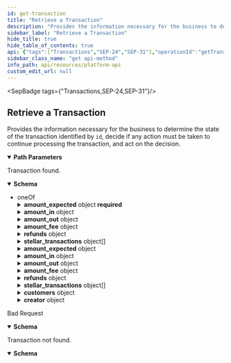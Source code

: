 ```yaml
---
id: get-transaction
title: "Retrieve a Transaction"
description: "Provides the information necessary for the business to determine the state of the transaction identified by `id`, decide if any action must be taken to continue processing the transaction, and act on the decision."
sidebar_label: "Retrieve a Transaction"
hide_title: true
hide_table_of_contents: true
api: {"tags":["Transactions","SEP-24","SEP-31"],"operationId":"getTransaction","description":"Provides the information necessary for the business to determine the state of the transaction identified by `id`, decide if any action must be taken to continue processing the transaction, and act on the decision.","parameters":[{"in":"path","name":"id","required":true,"schema":{"type":"string"}}],"responses":{"200":{"description":"Transaction found.","content":{"application/json":{"schema":{"oneOf":[{"type":"object","required":["id","sep","kind","status","amount_expected","destination_account","started_at"],"properties":{"id":{"type":"string"},"sep":{"type":"string","enum":["24"]},"kind":{"type":"string","enum":["deposit","withdrawal"]},"status":{"type":"string","description":"Possible status value for SEP-24 transactions","enum":["incomplete","completed","refunded","expired","error","pending_stellar","pending_external","pending_user_transfer_start","pending_user_transfer_complete","pending_anchor","pending_trust","pending_user","no_market","too_small","too_large"],"title":"StatusSEP24"},"amount_expected":{"type":"object","required":["amount","asset"],"properties":{"amount":{"type":"string"},"asset":{"type":"string"}},"title":"Amount"},"amount_in":{"type":"object","required":["amount","asset"],"properties":{"amount":{"type":"string"},"asset":{"type":"string"}},"title":"Amount"},"amount_out":{"type":"object","required":["amount","asset"],"properties":{"amount":{"type":"string"},"asset":{"type":"string"}},"title":"Amount"},"amount_fee":{"type":"object","required":["amount","asset"],"properties":{"amount":{"type":"string"},"asset":{"type":"string"}},"title":"Amount"},"started_at":{"type":"string","format":"date-time"},"updated_at":{"type":"string","format":"date-time"},"completed_at":{"type":"string","format":"date-time"},"transfer_received_at":{"type":"string","format":"date-time"},"message":{"type":"string"},"refunds":{"type":"object","properties":{"amount_refunded":{"type":"object","required":["amount","asset"],"properties":{"amount":{"type":"string"},"asset":{"type":"string"}},"title":"Amount"},"amount_fee":{"type":"object","required":["amount","asset"],"properties":{"amount":{"type":"string"},"asset":{"type":"string"}},"title":"Amount"},"payments":{"type":"array","items":{"type":"object","properties":{"id":{"type":"string"},"id_type":{"type":"string","enum":["stellar","external"]},"amount":{"type":"object","required":["amount","asset"],"properties":{"amount":{"type":"string"},"asset":{"type":"string"}},"title":"Amount"},"fee":{"type":"object","required":["amount","asset"],"properties":{"amount":{"type":"string"},"asset":{"type":"string"}},"title":"Amount"},"requested_at":{"type":"string","format":"date-time"},"refunded_at":{"type":"string","format":"date-time"}}}}},"title":"Refunds"},"stellar_transactions":{"type":"array","items":{"type":"object","required":["id","created_at","envelope","payments"],"properties":{"id":{"type":"string","description":"The ID of the transaction in the Stellar network."},"memo":{"type":"string","description":"The memo of the transaction in the Stellar network."},"memo_type":{"type":"string","description":"The memo type of the transaction in the Stellar network. Should be present if memo is not null.","enum":["text","hash","id"]},"created_at":{"type":"string","format":"date-time","description":"The time the transaction was registered in the Stellar network."},"envelope":{"type":"string","description":"The transaction envelope, containing all the transaction information."},"payments":{"type":"array","items":{"type":"object","required":["id","payment_type","source_account","destination_account","amount"],"properties":{"id":{"type":"string","description":"The ID of the payment in the Stellar Network."},"payment_type":{"type":"string","description":"The type of payment in the Stellar Network.","enum":["payment","path_payment"],"default":"payment"},"source_account":{"type":"string","description":"The account being debited in the Stellar Network."},"destination_account":{"type":"string","description":"The account being credited in the Stellar Network."},"amount":{"type":"object","required":["amount","asset"],"properties":{"amount":{"type":"string"},"asset":{"type":"string"}},"title":"Amount"}}}}},"title":"StellarTransaction"}},"source_account":{"type":"string"},"destination_account":{"type":"string"},"external_transaction_id":{"type":"string"},"memo":{"type":"string"},"memo_type":{"type":"string","description":"The memo type of the transaction in the Stellar network. Should be present if memo is not null.","enum":["text id hash"],"title":"MemoType"}},"title":"TransactionSEP24"},{"type":"object","required":["id","sep","kind","status","started_at"],"properties":{"id":{"type":"string"},"sep":{"type":"string","enum":["31"]},"kind":{"type":"string","enum":["receive"]},"status":{"type":"string","description":"Possible status value for SEP-31 transactions","enum":["incomplete","completed","refunded","expired","error","pending_stellar","pending_external","pending_sender","pending_receiver","pending_transaction_info_update","pending_customer_info_update"],"title":"StatusSEP31"},"amount_expected":{"type":"object","required":["amount","asset"],"properties":{"amount":{"type":"string"},"asset":{"type":"string"}},"title":"Amount"},"amount_in":{"type":"object","required":["amount","asset"],"properties":{"amount":{"type":"string"},"asset":{"type":"string"}},"title":"Amount"},"amount_out":{"type":"object","required":["amount","asset"],"properties":{"amount":{"type":"string"},"asset":{"type":"string"}},"title":"Amount"},"amount_fee":{"type":"object","required":["amount","asset"],"properties":{"amount":{"type":"string"},"asset":{"type":"string"}},"title":"Amount"},"quote_id":{"type":"string"},"started_at":{"type":"string","format":"date-time"},"updated_at":{"type":"string","format":"date-time"},"completed_at":{"type":"string","format":"date-time"},"transfer_received_at":{"type":"string","format":"date-time"},"message":{"type":"string"},"refunds":{"type":"object","properties":{"amount_refunded":{"type":"object","required":["amount","asset"],"properties":{"amount":{"type":"string"},"asset":{"type":"string"}},"title":"Amount"},"amount_fee":{"type":"object","required":["amount","asset"],"properties":{"amount":{"type":"string"},"asset":{"type":"string"}},"title":"Amount"},"payments":{"type":"array","items":{"type":"object","properties":{"id":{"type":"string"},"id_type":{"type":"string","enum":["stellar","external"]},"amount":{"type":"object","required":["amount","asset"],"properties":{"amount":{"type":"string"},"asset":{"type":"string"}},"title":"Amount"},"fee":{"type":"object","required":["amount","asset"],"properties":{"amount":{"type":"string"},"asset":{"type":"string"}},"title":"Amount"},"requested_at":{"type":"string","format":"date-time"},"refunded_at":{"type":"string","format":"date-time"}}}}},"title":"Refunds"},"stellar_transactions":{"type":"array","items":{"type":"object","required":["id","created_at","envelope","payments"],"properties":{"id":{"type":"string","description":"The ID of the transaction in the Stellar network."},"memo":{"type":"string","description":"The memo of the transaction in the Stellar network."},"memo_type":{"type":"string","description":"The memo type of the transaction in the Stellar network. Should be present if memo is not null.","enum":["text","hash","id"]},"created_at":{"type":"string","format":"date-time","description":"The time the transaction was registered in the Stellar network."},"envelope":{"type":"string","description":"The transaction envelope, containing all the transaction information."},"payments":{"type":"array","items":{"type":"object","required":["id","payment_type","source_account","destination_account","amount"],"properties":{"id":{"type":"string","description":"The ID of the payment in the Stellar Network."},"payment_type":{"type":"string","description":"The type of payment in the Stellar Network.","enum":["payment","path_payment"],"default":"payment"},"source_account":{"type":"string","description":"The account being debited in the Stellar Network."},"destination_account":{"type":"string","description":"The account being credited in the Stellar Network."},"amount":{"type":"object","required":["amount","asset"],"properties":{"amount":{"type":"string"},"asset":{"type":"string"}},"title":"Amount"}}}}},"title":"StellarTransaction"}},"external_transaction_id":{"type":"string"},"customers":{"type":"object","description":"The Identification info of the sending and receiving customers. If they were created through [SEP-12](https://stellar.org/protocol/sep-12),\nthis object should contain the SEP-12 customer `id`. Otherwise, the `account` address of the customer.\n","properties":{"sender":{"type":"object","description":"StellarId's are objects that identify end-users and SEP-31 Sending Anchors, but not SEP-31 Receiving Anchors.\n\nFor a SEP-12 customer, the `id` field should be sufficient to fully identify the customer in the business' Backend.\n\nFor a SEP-31 Sending Anchor, the `account` field should be used.\n","properties":{"id":{"type":"string","description":"The `id` of the customer registered through SEP-12."},"account":{"type":"string","description":"Either the Stellar account or Muxed account address of the on-chain entity."}},"title":"StellarId"},"receiver":{"type":"object","description":"StellarId's are objects that identify end-users and SEP-31 Sending Anchors, but not SEP-31 Receiving Anchors.\n\nFor a SEP-12 customer, the `id` field should be sufficient to fully identify the customer in the business' Backend.\n\nFor a SEP-31 Sending Anchor, the `account` field should be used.\n","properties":{"id":{"type":"string","description":"The `id` of the customer registered through SEP-12."},"account":{"type":"string","description":"Either the Stellar account or Muxed account address of the on-chain entity."}},"title":"StellarId"}}},"creator":{"type":"object","description":"StellarId's are objects that identify end-users and SEP-31 Sending Anchors, but not SEP-31 Receiving Anchors.\n\nFor a SEP-12 customer, the `id` field should be sufficient to fully identify the customer in the business' Backend.\n\nFor a SEP-31 Sending Anchor, the `account` field should be used.\n","properties":{"id":{"type":"string","description":"The `id` of the customer registered through SEP-12."},"account":{"type":"string","description":"Either the Stellar account or Muxed account address of the on-chain entity."}},"title":"StellarId"}},"title":"TransactionSEP31"}]}}}},"400":{"description":"Bad Request","content":{"application/json":{"schema":{"type":"object","properties":{"error":{"type":"string"},"id":{"type":"string"}},"required":["error"],"title":"Error"}}}},"404":{"description":"Transaction not found.","content":{"application/json":{"schema":{"type":"object","properties":{"error":{"type":"string"},"id":{"type":"string"}},"required":["error"],"title":"Error"}}}}},"method":"get","path":"/transactions/{id}","info":{"version":"2.0.0","title":"Platform API"},"postman":{"name":"Retrieve a Transaction","description":{"content":"Provides the information necessary for the business to determine the state of the transaction identified by `id`, decide if any action must be taken to continue processing the transaction, and act on the decision.","type":"text/plain"},"url":{"path":["transactions",":id"],"host":["{{baseUrl}}"],"query":[],"variable":[{"disabled":false,"description":{"content":"(Required) ","type":"text/plain"},"type":"any","value":"","key":"id"}]},"header":[{"key":"Accept","value":"application/json"}],"method":"GET"}}
sidebar_class_name: "get api-method"
info_path: api/resources/platform-api
custom_edit_url: null
---
```



<SepBadge tags={"Transactions,SEP-24,SEP-31"}/>


## Retrieve a Transaction



Provides the information necessary for the business to determine the state of the transaction identified by `id`, decide if any action must be taken to continue processing the transaction, and act on the decision.

<details style={{"marginBottom":"1rem"}} data-collapsed={false} open={true}><summary style={{}}><strong>Path Parameters</strong></summary><div><ul><ParamsItem className={"paramsItem"} param={{"in":"path","name":"id","required":true,"schema":{"type":"string"}}}></ParamsItem></ul></div></details><div><ApiTabs><TabItem label={"200"} value={"200"}><div>

Transaction found.

</div><div><MimeTabs schemaType={"response"}><TabItem label={"application/json"} value={"application/json"}><SchemaTabs><TabItem label={"Schema"} value={"Schema"}><details style={{}} data-collapsed={false} open={true}><summary style={{"textAlign":"left"}}><strong>Schema</strong></summary><div style={{"textAlign":"left","marginLeft":"1rem"}}></div><ul style={{"marginLeft":"1rem"}}><li><span className={"badge badge--info"}>oneOf</span><SchemaTabs><TabItem label={"TransactionSEP24"} value={"0-item-properties"}><SchemaItem collapsible={false} name={"id"} required={true} schemaName={"string"} qualifierMessage={undefined} schema={{"type":"string"}}></SchemaItem><SchemaItem collapsible={false} name={"sep"} required={true} schemaName={"string"} qualifierMessage={"**Possible values:** [`24`]"} schema={{"type":"string","enum":["24"]}}></SchemaItem><SchemaItem collapsible={false} name={"kind"} required={true} schemaName={"string"} qualifierMessage={"**Possible values:** [`deposit`, `withdrawal`]"} schema={{"type":"string","enum":["deposit","withdrawal"]}}></SchemaItem><SchemaItem collapsible={false} name={"status"} required={true} schemaName={"StatusSEP24"} qualifierMessage={"**Possible values:** [`incomplete`, `completed`, `refunded`, `expired`, `error`, `pending_stellar`, `pending_external`, `pending_user_transfer_start`, `pending_user_transfer_complete`, `pending_anchor`, `pending_trust`, `pending_user`, `no_market`, `too_small`, `too_large`]"} schema={{"type":"string","description":"Possible status value for SEP-24 transactions","enum":["incomplete","completed","refunded","expired","error","pending_stellar","pending_external","pending_user_transfer_start","pending_user_transfer_complete","pending_anchor","pending_trust","pending_user","no_market","too_small","too_large"],"title":"StatusSEP24"}}></SchemaItem><SchemaItem collapsible={true} className={"schemaItem"}><details style={{}}><summary style={{}}><strong>amount_expected</strong><span style={{"opacity":"0.6"}}> object</span><strong style={{"fontSize":"var(--ifm-code-font-size)","color":"var(--openapi-required)"}}> required</strong></summary><div style={{"marginLeft":"1rem"}}><SchemaItem collapsible={false} name={"amount"} required={true} schemaName={"string"} qualifierMessage={undefined} schema={{"type":"string"}}></SchemaItem><SchemaItem collapsible={false} name={"asset"} required={true} schemaName={"string"} qualifierMessage={undefined} schema={{"type":"string"}}></SchemaItem></div></details></SchemaItem><SchemaItem collapsible={true} className={"schemaItem"}><details style={{}}><summary style={{}}><strong>amount_in</strong><span style={{"opacity":"0.6"}}> object</span></summary><div style={{"marginLeft":"1rem"}}><SchemaItem collapsible={false} name={"amount"} required={true} schemaName={"string"} qualifierMessage={undefined} schema={{"type":"string"}}></SchemaItem><SchemaItem collapsible={false} name={"asset"} required={true} schemaName={"string"} qualifierMessage={undefined} schema={{"type":"string"}}></SchemaItem></div></details></SchemaItem><SchemaItem collapsible={true} className={"schemaItem"}><details style={{}}><summary style={{}}><strong>amount_out</strong><span style={{"opacity":"0.6"}}> object</span></summary><div style={{"marginLeft":"1rem"}}><SchemaItem collapsible={false} name={"amount"} required={true} schemaName={"string"} qualifierMessage={undefined} schema={{"type":"string"}}></SchemaItem><SchemaItem collapsible={false} name={"asset"} required={true} schemaName={"string"} qualifierMessage={undefined} schema={{"type":"string"}}></SchemaItem></div></details></SchemaItem><SchemaItem collapsible={true} className={"schemaItem"}><details style={{}}><summary style={{}}><strong>amount_fee</strong><span style={{"opacity":"0.6"}}> object</span></summary><div style={{"marginLeft":"1rem"}}><SchemaItem collapsible={false} name={"amount"} required={true} schemaName={"string"} qualifierMessage={undefined} schema={{"type":"string"}}></SchemaItem><SchemaItem collapsible={false} name={"asset"} required={true} schemaName={"string"} qualifierMessage={undefined} schema={{"type":"string"}}></SchemaItem></div></details></SchemaItem><SchemaItem collapsible={false} name={"started_at"} required={true} schemaName={"date-time"} qualifierMessage={undefined} schema={{"type":"string","format":"date-time"}}></SchemaItem><SchemaItem collapsible={false} name={"updated_at"} required={false} schemaName={"date-time"} qualifierMessage={undefined} schema={{"type":"string","format":"date-time"}}></SchemaItem><SchemaItem collapsible={false} name={"completed_at"} required={false} schemaName={"date-time"} qualifierMessage={undefined} schema={{"type":"string","format":"date-time"}}></SchemaItem><SchemaItem collapsible={false} name={"transfer_received_at"} required={false} schemaName={"date-time"} qualifierMessage={undefined} schema={{"type":"string","format":"date-time"}}></SchemaItem><SchemaItem collapsible={false} name={"message"} required={false} schemaName={"string"} qualifierMessage={undefined} schema={{"type":"string"}}></SchemaItem><SchemaItem collapsible={true} className={"schemaItem"}><details style={{}}><summary style={{}}><strong>refunds</strong><span style={{"opacity":"0.6"}}> object</span></summary><div style={{"marginLeft":"1rem"}}><SchemaItem collapsible={true} className={"schemaItem"}><details style={{}}><summary style={{}}><strong>amount_refunded</strong><span style={{"opacity":"0.6"}}> object</span></summary><div style={{"marginLeft":"1rem"}}><SchemaItem collapsible={false} name={"amount"} required={true} schemaName={"string"} qualifierMessage={undefined} schema={{"type":"string"}}></SchemaItem><SchemaItem collapsible={false} name={"asset"} required={true} schemaName={"string"} qualifierMessage={undefined} schema={{"type":"string"}}></SchemaItem></div></details></SchemaItem><SchemaItem collapsible={true} className={"schemaItem"}><details style={{}}><summary style={{}}><strong>amount_fee</strong><span style={{"opacity":"0.6"}}> object</span></summary><div style={{"marginLeft":"1rem"}}><SchemaItem collapsible={false} name={"amount"} required={true} schemaName={"string"} qualifierMessage={undefined} schema={{"type":"string"}}></SchemaItem><SchemaItem collapsible={false} name={"asset"} required={true} schemaName={"string"} qualifierMessage={undefined} schema={{"type":"string"}}></SchemaItem></div></details></SchemaItem><SchemaItem collapsible={true} className={"schemaItem"}><details style={{}}><summary style={{}}><strong>payments</strong><span style={{"opacity":"0.6"}}> object[]</span></summary><div style={{"marginLeft":"1rem"}}><li><div style={{"fontSize":"var(--ifm-code-font-size)","opacity":"0.6","marginLeft":"-.5rem","paddingBottom":".5rem"}}>Array [</div></li><SchemaItem collapsible={false} name={"id"} required={false} schemaName={"string"} qualifierMessage={undefined} schema={{"type":"string"}}></SchemaItem><SchemaItem collapsible={false} name={"id_type"} required={false} schemaName={"string"} qualifierMessage={"**Possible values:** [`stellar`, `external`]"} schema={{"type":"string","enum":["stellar","external"]}}></SchemaItem><SchemaItem collapsible={true} className={"schemaItem"}><details style={{}}><summary style={{}}><strong>amount</strong><span style={{"opacity":"0.6"}}> object</span></summary><div style={{"marginLeft":"1rem"}}><SchemaItem collapsible={false} name={"amount"} required={true} schemaName={"string"} qualifierMessage={undefined} schema={{"type":"string"}}></SchemaItem><SchemaItem collapsible={false} name={"asset"} required={true} schemaName={"string"} qualifierMessage={undefined} schema={{"type":"string"}}></SchemaItem></div></details></SchemaItem><SchemaItem collapsible={true} className={"schemaItem"}><details style={{}}><summary style={{}}><strong>fee</strong><span style={{"opacity":"0.6"}}> object</span></summary><div style={{"marginLeft":"1rem"}}><SchemaItem collapsible={false} name={"amount"} required={true} schemaName={"string"} qualifierMessage={undefined} schema={{"type":"string"}}></SchemaItem><SchemaItem collapsible={false} name={"asset"} required={true} schemaName={"string"} qualifierMessage={undefined} schema={{"type":"string"}}></SchemaItem></div></details></SchemaItem><SchemaItem collapsible={false} name={"requested_at"} required={false} schemaName={"date-time"} qualifierMessage={undefined} schema={{"type":"string","format":"date-time"}}></SchemaItem><SchemaItem collapsible={false} name={"refunded_at"} required={false} schemaName={"date-time"} qualifierMessage={undefined} schema={{"type":"string","format":"date-time"}}></SchemaItem><li><div style={{"fontSize":"var(--ifm-code-font-size)","opacity":"0.6","marginLeft":"-.5rem"}}>]</div></li></div></details></SchemaItem></div></details></SchemaItem><SchemaItem collapsible={true} className={"schemaItem"}><details style={{}}><summary style={{}}><strong>stellar_transactions</strong><span style={{"opacity":"0.6"}}> object[]</span></summary><div style={{"marginLeft":"1rem"}}><li><div style={{"fontSize":"var(--ifm-code-font-size)","opacity":"0.6","marginLeft":"-.5rem","paddingBottom":".5rem"}}>Array [</div></li><SchemaItem collapsible={false} name={"id"} required={true} schemaName={"string"} qualifierMessage={undefined} schema={{"type":"string","description":"The ID of the transaction in the Stellar network."}}></SchemaItem><SchemaItem collapsible={false} name={"memo"} required={false} schemaName={"string"} qualifierMessage={undefined} schema={{"type":"string","description":"The memo of the transaction in the Stellar network."}}></SchemaItem><SchemaItem collapsible={false} name={"memo_type"} required={false} schemaName={"string"} qualifierMessage={"**Possible values:** [`text`, `hash`, `id`]"} schema={{"type":"string","description":"The memo type of the transaction in the Stellar network. Should be present if memo is not null.","enum":["text","hash","id"]}}></SchemaItem><SchemaItem collapsible={false} name={"created_at"} required={true} schemaName={"date-time"} qualifierMessage={undefined} schema={{"type":"string","format":"date-time","description":"The time the transaction was registered in the Stellar network."}}></SchemaItem><SchemaItem collapsible={false} name={"envelope"} required={true} schemaName={"string"} qualifierMessage={undefined} schema={{"type":"string","description":"The transaction envelope, containing all the transaction information."}}></SchemaItem><SchemaItem collapsible={true} className={"schemaItem"}><details style={{}}><summary style={{}}><strong>payments</strong><span style={{"opacity":"0.6"}}> object[]</span><strong style={{"fontSize":"var(--ifm-code-font-size)","color":"var(--openapi-required)"}}> required</strong></summary><div style={{"marginLeft":"1rem"}}><li><div style={{"fontSize":"var(--ifm-code-font-size)","opacity":"0.6","marginLeft":"-.5rem","paddingBottom":".5rem"}}>Array [</div></li><SchemaItem collapsible={false} name={"id"} required={true} schemaName={"string"} qualifierMessage={undefined} schema={{"type":"string","description":"The ID of the payment in the Stellar Network."}}></SchemaItem><SchemaItem collapsible={false} name={"payment_type"} required={true} schemaName={"string"} qualifierMessage={"**Possible values:** [`payment`, `path_payment`]"} schema={{"type":"string","description":"The type of payment in the Stellar Network.","enum":["payment","path_payment"],"default":"payment"}}></SchemaItem><SchemaItem collapsible={false} name={"source_account"} required={true} schemaName={"string"} qualifierMessage={undefined} schema={{"type":"string","description":"The account being debited in the Stellar Network."}}></SchemaItem><SchemaItem collapsible={false} name={"destination_account"} required={true} schemaName={"string"} qualifierMessage={undefined} schema={{"type":"string","description":"The account being credited in the Stellar Network."}}></SchemaItem><SchemaItem collapsible={true} className={"schemaItem"}><details style={{}}><summary style={{}}><strong>amount</strong><span style={{"opacity":"0.6"}}> object</span><strong style={{"fontSize":"var(--ifm-code-font-size)","color":"var(--openapi-required)"}}> required</strong></summary><div style={{"marginLeft":"1rem"}}><SchemaItem collapsible={false} name={"amount"} required={true} schemaName={"string"} qualifierMessage={undefined} schema={{"type":"string"}}></SchemaItem><SchemaItem collapsible={false} name={"asset"} required={true} schemaName={"string"} qualifierMessage={undefined} schema={{"type":"string"}}></SchemaItem></div></details></SchemaItem><li><div style={{"fontSize":"var(--ifm-code-font-size)","opacity":"0.6","marginLeft":"-.5rem"}}>]</div></li></div></details></SchemaItem><li><div style={{"fontSize":"var(--ifm-code-font-size)","opacity":"0.6","marginLeft":"-.5rem"}}>]</div></li></div></details></SchemaItem><SchemaItem collapsible={false} name={"source_account"} required={false} schemaName={"string"} qualifierMessage={undefined} schema={{"type":"string"}}></SchemaItem><SchemaItem collapsible={false} name={"destination_account"} required={true} schemaName={"string"} qualifierMessage={undefined} schema={{"type":"string"}}></SchemaItem><SchemaItem collapsible={false} name={"external_transaction_id"} required={false} schemaName={"string"} qualifierMessage={undefined} schema={{"type":"string"}}></SchemaItem><SchemaItem collapsible={false} name={"memo"} required={false} schemaName={"string"} qualifierMessage={undefined} schema={{"type":"string"}}></SchemaItem><SchemaItem collapsible={false} name={"memo_type"} required={false} schemaName={"MemoType"} qualifierMessage={"**Possible values:** [`text id hash`]"} schema={{"type":"string","description":"The memo type of the transaction in the Stellar network. Should be present if memo is not null.","enum":["text id hash"],"title":"MemoType"}}></SchemaItem></TabItem><TabItem label={"TransactionSEP31"} value={"1-item-properties"}><SchemaItem collapsible={false} name={"id"} required={true} schemaName={"string"} qualifierMessage={undefined} schema={{"type":"string"}}></SchemaItem><SchemaItem collapsible={false} name={"sep"} required={true} schemaName={"string"} qualifierMessage={"**Possible values:** [`31`]"} schema={{"type":"string","enum":["31"]}}></SchemaItem><SchemaItem collapsible={false} name={"kind"} required={true} schemaName={"string"} qualifierMessage={"**Possible values:** [`receive`]"} schema={{"type":"string","enum":["receive"]}}></SchemaItem><SchemaItem collapsible={false} name={"status"} required={true} schemaName={"StatusSEP31"} qualifierMessage={"**Possible values:** [`incomplete`, `completed`, `refunded`, `expired`, `error`, `pending_stellar`, `pending_external`, `pending_sender`, `pending_receiver`, `pending_transaction_info_update`, `pending_customer_info_update`]"} schema={{"type":"string","description":"Possible status value for SEP-31 transactions","enum":["incomplete","completed","refunded","expired","error","pending_stellar","pending_external","pending_sender","pending_receiver","pending_transaction_info_update","pending_customer_info_update"],"title":"StatusSEP31"}}></SchemaItem><SchemaItem collapsible={true} className={"schemaItem"}><details style={{}}><summary style={{}}><strong>amount_expected</strong><span style={{"opacity":"0.6"}}> object</span></summary><div style={{"marginLeft":"1rem"}}><SchemaItem collapsible={false} name={"amount"} required={true} schemaName={"string"} qualifierMessage={undefined} schema={{"type":"string"}}></SchemaItem><SchemaItem collapsible={false} name={"asset"} required={true} schemaName={"string"} qualifierMessage={undefined} schema={{"type":"string"}}></SchemaItem></div></details></SchemaItem><SchemaItem collapsible={true} className={"schemaItem"}><details style={{}}><summary style={{}}><strong>amount_in</strong><span style={{"opacity":"0.6"}}> object</span></summary><div style={{"marginLeft":"1rem"}}><SchemaItem collapsible={false} name={"amount"} required={true} schemaName={"string"} qualifierMessage={undefined} schema={{"type":"string"}}></SchemaItem><SchemaItem collapsible={false} name={"asset"} required={true} schemaName={"string"} qualifierMessage={undefined} schema={{"type":"string"}}></SchemaItem></div></details></SchemaItem><SchemaItem collapsible={true} className={"schemaItem"}><details style={{}}><summary style={{}}><strong>amount_out</strong><span style={{"opacity":"0.6"}}> object</span></summary><div style={{"marginLeft":"1rem"}}><SchemaItem collapsible={false} name={"amount"} required={true} schemaName={"string"} qualifierMessage={undefined} schema={{"type":"string"}}></SchemaItem><SchemaItem collapsible={false} name={"asset"} required={true} schemaName={"string"} qualifierMessage={undefined} schema={{"type":"string"}}></SchemaItem></div></details></SchemaItem><SchemaItem collapsible={true} className={"schemaItem"}><details style={{}}><summary style={{}}><strong>amount_fee</strong><span style={{"opacity":"0.6"}}> object</span></summary><div style={{"marginLeft":"1rem"}}><SchemaItem collapsible={false} name={"amount"} required={true} schemaName={"string"} qualifierMessage={undefined} schema={{"type":"string"}}></SchemaItem><SchemaItem collapsible={false} name={"asset"} required={true} schemaName={"string"} qualifierMessage={undefined} schema={{"type":"string"}}></SchemaItem></div></details></SchemaItem><SchemaItem collapsible={false} name={"quote_id"} required={false} schemaName={"string"} qualifierMessage={undefined} schema={{"type":"string"}}></SchemaItem><SchemaItem collapsible={false} name={"started_at"} required={true} schemaName={"date-time"} qualifierMessage={undefined} schema={{"type":"string","format":"date-time"}}></SchemaItem><SchemaItem collapsible={false} name={"updated_at"} required={false} schemaName={"date-time"} qualifierMessage={undefined} schema={{"type":"string","format":"date-time"}}></SchemaItem><SchemaItem collapsible={false} name={"completed_at"} required={false} schemaName={"date-time"} qualifierMessage={undefined} schema={{"type":"string","format":"date-time"}}></SchemaItem><SchemaItem collapsible={false} name={"transfer_received_at"} required={false} schemaName={"date-time"} qualifierMessage={undefined} schema={{"type":"string","format":"date-time"}}></SchemaItem><SchemaItem collapsible={false} name={"message"} required={false} schemaName={"string"} qualifierMessage={undefined} schema={{"type":"string"}}></SchemaItem><SchemaItem collapsible={true} className={"schemaItem"}><details style={{}}><summary style={{}}><strong>refunds</strong><span style={{"opacity":"0.6"}}> object</span></summary><div style={{"marginLeft":"1rem"}}><SchemaItem collapsible={true} className={"schemaItem"}><details style={{}}><summary style={{}}><strong>amount_refunded</strong><span style={{"opacity":"0.6"}}> object</span></summary><div style={{"marginLeft":"1rem"}}><SchemaItem collapsible={false} name={"amount"} required={true} schemaName={"string"} qualifierMessage={undefined} schema={{"type":"string"}}></SchemaItem><SchemaItem collapsible={false} name={"asset"} required={true} schemaName={"string"} qualifierMessage={undefined} schema={{"type":"string"}}></SchemaItem></div></details></SchemaItem><SchemaItem collapsible={true} className={"schemaItem"}><details style={{}}><summary style={{}}><strong>amount_fee</strong><span style={{"opacity":"0.6"}}> object</span></summary><div style={{"marginLeft":"1rem"}}><SchemaItem collapsible={false} name={"amount"} required={true} schemaName={"string"} qualifierMessage={undefined} schema={{"type":"string"}}></SchemaItem><SchemaItem collapsible={false} name={"asset"} required={true} schemaName={"string"} qualifierMessage={undefined} schema={{"type":"string"}}></SchemaItem></div></details></SchemaItem><SchemaItem collapsible={true} className={"schemaItem"}><details style={{}}><summary style={{}}><strong>payments</strong><span style={{"opacity":"0.6"}}> object[]</span></summary><div style={{"marginLeft":"1rem"}}><li><div style={{"fontSize":"var(--ifm-code-font-size)","opacity":"0.6","marginLeft":"-.5rem","paddingBottom":".5rem"}}>Array [</div></li><SchemaItem collapsible={false} name={"id"} required={false} schemaName={"string"} qualifierMessage={undefined} schema={{"type":"string"}}></SchemaItem><SchemaItem collapsible={false} name={"id_type"} required={false} schemaName={"string"} qualifierMessage={"**Possible values:** [`stellar`, `external`]"} schema={{"type":"string","enum":["stellar","external"]}}></SchemaItem><SchemaItem collapsible={true} className={"schemaItem"}><details style={{}}><summary style={{}}><strong>amount</strong><span style={{"opacity":"0.6"}}> object</span></summary><div style={{"marginLeft":"1rem"}}><SchemaItem collapsible={false} name={"amount"} required={true} schemaName={"string"} qualifierMessage={undefined} schema={{"type":"string"}}></SchemaItem><SchemaItem collapsible={false} name={"asset"} required={true} schemaName={"string"} qualifierMessage={undefined} schema={{"type":"string"}}></SchemaItem></div></details></SchemaItem><SchemaItem collapsible={true} className={"schemaItem"}><details style={{}}><summary style={{}}><strong>fee</strong><span style={{"opacity":"0.6"}}> object</span></summary><div style={{"marginLeft":"1rem"}}><SchemaItem collapsible={false} name={"amount"} required={true} schemaName={"string"} qualifierMessage={undefined} schema={{"type":"string"}}></SchemaItem><SchemaItem collapsible={false} name={"asset"} required={true} schemaName={"string"} qualifierMessage={undefined} schema={{"type":"string"}}></SchemaItem></div></details></SchemaItem><SchemaItem collapsible={false} name={"requested_at"} required={false} schemaName={"date-time"} qualifierMessage={undefined} schema={{"type":"string","format":"date-time"}}></SchemaItem><SchemaItem collapsible={false} name={"refunded_at"} required={false} schemaName={"date-time"} qualifierMessage={undefined} schema={{"type":"string","format":"date-time"}}></SchemaItem><li><div style={{"fontSize":"var(--ifm-code-font-size)","opacity":"0.6","marginLeft":"-.5rem"}}>]</div></li></div></details></SchemaItem></div></details></SchemaItem><SchemaItem collapsible={true} className={"schemaItem"}><details style={{}}><summary style={{}}><strong>stellar_transactions</strong><span style={{"opacity":"0.6"}}> object[]</span></summary><div style={{"marginLeft":"1rem"}}><li><div style={{"fontSize":"var(--ifm-code-font-size)","opacity":"0.6","marginLeft":"-.5rem","paddingBottom":".5rem"}}>Array [</div></li><SchemaItem collapsible={false} name={"id"} required={true} schemaName={"string"} qualifierMessage={undefined} schema={{"type":"string","description":"The ID of the transaction in the Stellar network."}}></SchemaItem><SchemaItem collapsible={false} name={"memo"} required={false} schemaName={"string"} qualifierMessage={undefined} schema={{"type":"string","description":"The memo of the transaction in the Stellar network."}}></SchemaItem><SchemaItem collapsible={false} name={"memo_type"} required={false} schemaName={"string"} qualifierMessage={"**Possible values:** [`text`, `hash`, `id`]"} schema={{"type":"string","description":"The memo type of the transaction in the Stellar network. Should be present if memo is not null.","enum":["text","hash","id"]}}></SchemaItem><SchemaItem collapsible={false} name={"created_at"} required={true} schemaName={"date-time"} qualifierMessage={undefined} schema={{"type":"string","format":"date-time","description":"The time the transaction was registered in the Stellar network."}}></SchemaItem><SchemaItem collapsible={false} name={"envelope"} required={true} schemaName={"string"} qualifierMessage={undefined} schema={{"type":"string","description":"The transaction envelope, containing all the transaction information."}}></SchemaItem><SchemaItem collapsible={true} className={"schemaItem"}><details style={{}}><summary style={{}}><strong>payments</strong><span style={{"opacity":"0.6"}}> object[]</span><strong style={{"fontSize":"var(--ifm-code-font-size)","color":"var(--openapi-required)"}}> required</strong></summary><div style={{"marginLeft":"1rem"}}><li><div style={{"fontSize":"var(--ifm-code-font-size)","opacity":"0.6","marginLeft":"-.5rem","paddingBottom":".5rem"}}>Array [</div></li><SchemaItem collapsible={false} name={"id"} required={true} schemaName={"string"} qualifierMessage={undefined} schema={{"type":"string","description":"The ID of the payment in the Stellar Network."}}></SchemaItem><SchemaItem collapsible={false} name={"payment_type"} required={true} schemaName={"string"} qualifierMessage={"**Possible values:** [`payment`, `path_payment`]"} schema={{"type":"string","description":"The type of payment in the Stellar Network.","enum":["payment","path_payment"],"default":"payment"}}></SchemaItem><SchemaItem collapsible={false} name={"source_account"} required={true} schemaName={"string"} qualifierMessage={undefined} schema={{"type":"string","description":"The account being debited in the Stellar Network."}}></SchemaItem><SchemaItem collapsible={false} name={"destination_account"} required={true} schemaName={"string"} qualifierMessage={undefined} schema={{"type":"string","description":"The account being credited in the Stellar Network."}}></SchemaItem><SchemaItem collapsible={true} className={"schemaItem"}><details style={{}}><summary style={{}}><strong>amount</strong><span style={{"opacity":"0.6"}}> object</span><strong style={{"fontSize":"var(--ifm-code-font-size)","color":"var(--openapi-required)"}}> required</strong></summary><div style={{"marginLeft":"1rem"}}><SchemaItem collapsible={false} name={"amount"} required={true} schemaName={"string"} qualifierMessage={undefined} schema={{"type":"string"}}></SchemaItem><SchemaItem collapsible={false} name={"asset"} required={true} schemaName={"string"} qualifierMessage={undefined} schema={{"type":"string"}}></SchemaItem></div></details></SchemaItem><li><div style={{"fontSize":"var(--ifm-code-font-size)","opacity":"0.6","marginLeft":"-.5rem"}}>]</div></li></div></details></SchemaItem><li><div style={{"fontSize":"var(--ifm-code-font-size)","opacity":"0.6","marginLeft":"-.5rem"}}>]</div></li></div></details></SchemaItem><SchemaItem collapsible={false} name={"external_transaction_id"} required={false} schemaName={"string"} qualifierMessage={undefined} schema={{"type":"string"}}></SchemaItem><SchemaItem collapsible={true} className={"schemaItem"}><details style={{}}><summary style={{}}><strong>customers</strong><span style={{"opacity":"0.6"}}> object</span></summary><div style={{"marginLeft":"1rem"}}><div style={{"marginTop":".5rem","marginBottom":".5rem"}}>

The Identification info of the sending and receiving customers. If they were created through [SEP-12](https://stellar.org/protocol/sep-12),
this object should contain the SEP-12 customer `id`. Otherwise, the `account` address of the customer.


</div><SchemaItem collapsible={true} className={"schemaItem"}><details style={{}}><summary style={{}}><strong>sender</strong><span style={{"opacity":"0.6"}}> object</span></summary><div style={{"marginLeft":"1rem"}}><div style={{"marginTop":".5rem","marginBottom":".5rem"}}>

StellarId's are objects that identify end-users and SEP-31 Sending Anchors, but not SEP-31 Receiving Anchors.

For a SEP-12 customer, the `id` field should be sufficient to fully identify the customer in the business' Backend.

For a SEP-31 Sending Anchor, the `account` field should be used.


</div><SchemaItem collapsible={false} name={"id"} required={false} schemaName={"string"} qualifierMessage={undefined} schema={{"type":"string","description":"The `id` of the customer registered through SEP-12."}}></SchemaItem><SchemaItem collapsible={false} name={"account"} required={false} schemaName={"string"} qualifierMessage={undefined} schema={{"type":"string","description":"Either the Stellar account or Muxed account address of the on-chain entity."}}></SchemaItem></div></details></SchemaItem><SchemaItem collapsible={true} className={"schemaItem"}><details style={{}}><summary style={{}}><strong>receiver</strong><span style={{"opacity":"0.6"}}> object</span></summary><div style={{"marginLeft":"1rem"}}><div style={{"marginTop":".5rem","marginBottom":".5rem"}}>

StellarId's are objects that identify end-users and SEP-31 Sending Anchors, but not SEP-31 Receiving Anchors.

For a SEP-12 customer, the `id` field should be sufficient to fully identify the customer in the business' Backend.

For a SEP-31 Sending Anchor, the `account` field should be used.


</div><SchemaItem collapsible={false} name={"id"} required={false} schemaName={"string"} qualifierMessage={undefined} schema={{"type":"string","description":"The `id` of the customer registered through SEP-12."}}></SchemaItem><SchemaItem collapsible={false} name={"account"} required={false} schemaName={"string"} qualifierMessage={undefined} schema={{"type":"string","description":"Either the Stellar account or Muxed account address of the on-chain entity."}}></SchemaItem></div></details></SchemaItem></div></details></SchemaItem><SchemaItem collapsible={true} className={"schemaItem"}><details style={{}}><summary style={{}}><strong>creator</strong><span style={{"opacity":"0.6"}}> object</span></summary><div style={{"marginLeft":"1rem"}}><div style={{"marginTop":".5rem","marginBottom":".5rem"}}>

StellarId's are objects that identify end-users and SEP-31 Sending Anchors, but not SEP-31 Receiving Anchors.

For a SEP-12 customer, the `id` field should be sufficient to fully identify the customer in the business' Backend.

For a SEP-31 Sending Anchor, the `account` field should be used.


</div><SchemaItem collapsible={false} name={"id"} required={false} schemaName={"string"} qualifierMessage={undefined} schema={{"type":"string","description":"The `id` of the customer registered through SEP-12."}}></SchemaItem><SchemaItem collapsible={false} name={"account"} required={false} schemaName={"string"} qualifierMessage={undefined} schema={{"type":"string","description":"Either the Stellar account or Muxed account address of the on-chain entity."}}></SchemaItem></div></details></SchemaItem></TabItem></SchemaTabs></li></ul></details></TabItem><TabItem label={"Example (from schema)"} value={"Example (from schema)"}><ResponseSamples responseExample={"{\n  \"id\": \"string\",\n  \"sep\": \"24\",\n  \"kind\": \"deposit\",\n  \"status\": \"incomplete\",\n  \"amount_expected\": {\n    \"amount\": \"string\",\n    \"asset\": \"string\"\n  },\n  \"amount_in\": {\n    \"amount\": \"string\",\n    \"asset\": \"string\"\n  },\n  \"amount_out\": {\n    \"amount\": \"string\",\n    \"asset\": \"string\"\n  },\n  \"amount_fee\": {\n    \"amount\": \"string\",\n    \"asset\": \"string\"\n  },\n  \"started_at\": \"2023-05-10T00:18:37.564Z\",\n  \"updated_at\": \"2023-05-10T00:18:37.564Z\",\n  \"completed_at\": \"2023-05-10T00:18:37.564Z\",\n  \"transfer_received_at\": \"2023-05-10T00:18:37.564Z\",\n  \"message\": \"string\",\n  \"refunds\": {\n    \"amount_refunded\": {\n      \"amount\": \"string\",\n      \"asset\": \"string\"\n    },\n    \"amount_fee\": {\n      \"amount\": \"string\",\n      \"asset\": \"string\"\n    },\n    \"payments\": [\n      {\n        \"id\": \"string\",\n        \"id_type\": \"stellar\",\n        \"amount\": {\n          \"amount\": \"string\",\n          \"asset\": \"string\"\n        },\n        \"fee\": {\n          \"amount\": \"string\",\n          \"asset\": \"string\"\n        },\n        \"requested_at\": \"2023-05-10T00:18:37.564Z\",\n        \"refunded_at\": \"2023-05-10T00:18:37.564Z\"\n      }\n    ]\n  },\n  \"stellar_transactions\": [\n    {\n      \"id\": \"string\",\n      \"memo\": \"string\",\n      \"memo_type\": \"text\",\n      \"created_at\": \"2023-05-10T00:18:37.564Z\",\n      \"envelope\": \"string\",\n      \"payments\": [\n        {\n          \"id\": \"string\",\n          \"payment_type\": \"payment\",\n          \"source_account\": \"string\",\n          \"destination_account\": \"string\",\n          \"amount\": {\n            \"amount\": \"string\",\n            \"asset\": \"string\"\n          }\n        }\n      ]\n    }\n  ],\n  \"source_account\": \"string\",\n  \"destination_account\": \"string\",\n  \"external_transaction_id\": \"string\",\n  \"memo\": \"string\",\n  \"memo_type\": \"text id hash\"\n}"} language={"json"}></ResponseSamples></TabItem></SchemaTabs></TabItem></MimeTabs></div></TabItem><TabItem label={"400"} value={"400"}><div>

Bad Request

</div><div><MimeTabs schemaType={"response"}><TabItem label={"application/json"} value={"application/json"}><SchemaTabs><TabItem label={"Schema"} value={"Schema"}><details style={{}} data-collapsed={false} open={true}><summary style={{"textAlign":"left"}}><strong>Schema</strong></summary><div style={{"textAlign":"left","marginLeft":"1rem"}}></div><ul style={{"marginLeft":"1rem"}}><SchemaItem collapsible={false} name={"error"} required={true} schemaName={"string"} qualifierMessage={undefined} schema={{"type":"string"}}></SchemaItem><SchemaItem collapsible={false} name={"id"} required={false} schemaName={"string"} qualifierMessage={undefined} schema={{"type":"string"}}></SchemaItem></ul></details></TabItem><TabItem label={"Example (from schema)"} value={"Example (from schema)"}><ResponseSamples responseExample={"{\n  \"error\": \"string\",\n  \"id\": \"string\"\n}"} language={"json"}></ResponseSamples></TabItem></SchemaTabs></TabItem></MimeTabs></div></TabItem><TabItem label={"404"} value={"404"}><div>

Transaction not found.

</div><div><MimeTabs schemaType={"response"}><TabItem label={"application/json"} value={"application/json"}><SchemaTabs><TabItem label={"Schema"} value={"Schema"}><details style={{}} data-collapsed={false} open={true}><summary style={{"textAlign":"left"}}><strong>Schema</strong></summary><div style={{"textAlign":"left","marginLeft":"1rem"}}></div><ul style={{"marginLeft":"1rem"}}><SchemaItem collapsible={false} name={"error"} required={true} schemaName={"string"} qualifierMessage={undefined} schema={{"type":"string"}}></SchemaItem><SchemaItem collapsible={false} name={"id"} required={false} schemaName={"string"} qualifierMessage={undefined} schema={{"type":"string"}}></SchemaItem></ul></details></TabItem><TabItem label={"Example (from schema)"} value={"Example (from schema)"}><ResponseSamples responseExample={"{\n  \"error\": \"string\",\n  \"id\": \"string\"\n}"} language={"json"}></ResponseSamples></TabItem></SchemaTabs></TabItem></MimeTabs></div></TabItem></ApiTabs></div>
